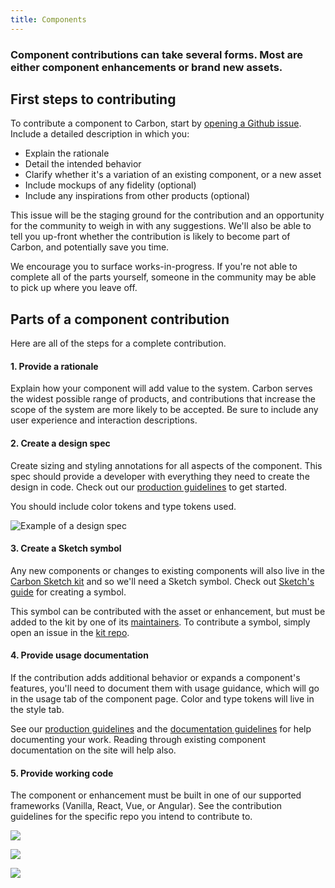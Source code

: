 ```yaml
---
title: Components
---
```


### Component contributions can take several forms. Most are either component enhancements or brand new assets.

## First steps to contributing

To contribute a component to Carbon, start by [opening a Github issue](https://github.com/carbon-design-system/carbon/issues/new?assignees=&labels=type%3A+enhancement+%F0%9F%92%A1&template=feature-request-or-enhancement.md&title=). Include a detailed description in which you:
* Explain the rationale
* Detail the intended behavior
* Clarify whether it's a variation of an existing component, or a new asset
* Include mockups of any fidelity (optional)
* Include any inspirations from other products (optional)

This issue will be the staging ground for the contribution and an opportunity for the community to weigh in with any suggestions. We'll also be able to tell you up-front whether the contribution is likely to become part of Carbon, and potentially save you time. 

We encourage you to surface works-in-progress. If you're not able to complete all of the parts yourself, someone in the community may be able to pick up where you leave off.

## Parts of a component contribution

Here are all of the steps for a complete contribution. 

#### 1. Provide a rationale

Explain how your component will add value to the system. Carbon serves the widest possible range of products, and contributions that increase the scope of the system are more likely to be accepted. Be sure to include any user experience and interaction descriptions.

#### 2. Create a design spec

Create sizing and styling annotations for all aspects of the component. This spec should provide a developer with everything they need to create the design in code. Check out our [production guidelines](https://github.com/carbon-design-system/carbon-website/wiki/Production-guidelines#spec-guidelines) to get started.

You should include color tokens and type tokens used.



![Example of a design spec](images/content-switcher-style-1.png)



#### 3. Create a Sketch symbol

Any new components or changes to existing components will also live in the [Carbon Sketch kit](/getting-started/designers#get-the-kit) and so we'll need a Sketch symbol. Check out [Sketch's guide](https://www.sketch.com/docs/symbols/creating-symbols/) for creating a symbol. 

This symbol can be contributed with the asset or enhancement, but must be added to the kit by one of its [maintainers](/contributions/overview/overview#maintainers). To contribute a symbol, simply open an issue in the [kit repo](https://github.com/carbon-design-system/carbon-design-kit/issues).

#### 4. Provide usage documentation

If the contribution adds additional behavior or expands a component's features, you'll need to document them with usage guidance, which will go in the usage tab of the component page. Color and type tokens will live in the style tab. 

See our [production guidelines](https://github.com/carbon-design-system/carbon-website/wiki/Production-guidelines#spec-guidelines) and the [documentation guidelines](/contributions/documentation) for help documenting your work. Reading through existing component documentation on the site will help also.

#### 5. Provide working code

The component or enhancement must be built in one of our supported frameworks (Vanilla, React, Vue, or Angular). See the contribution guidelines for the specific repo you intend to contribute to.

<Row className="tile--group">
<Column offsetLg="4" colMd="4" colLg="4" noGutterSm>
    <ResourceCard
      title="Contribute to Carbon Components React"
      href="https://github.com/carbon-design-system/carbon/blob/master/.github/CONTRIBUTING.md"
      type="resource">

![](/images/github-icon.png)

  </ResourceCard>
</Column>
<Column colLg="4" noGutterSm>
  <ResourceCard
    title="Contribute to Carbon Components Angular"
    href="https://github.com/IBM/carbon-components-angular/blob/master/README.md#contributing"
    type="resource">

![](/images/github-icon.png)

  </ResourceCard>
  
</Column>

<Column offsetLg="4" colMd="4" colLg="4" noGutterSm>
    <ResourceCard
      title="Contribute to Carbon Components Vue"
      href="https://github.com/carbon-design-system/carbon-components-vue/blob/master/.github/CONTRIBUTING.md"
      type="resource">

![](/images/github-icon.png)

  </ResourceCard>
</Column>
</Row>
